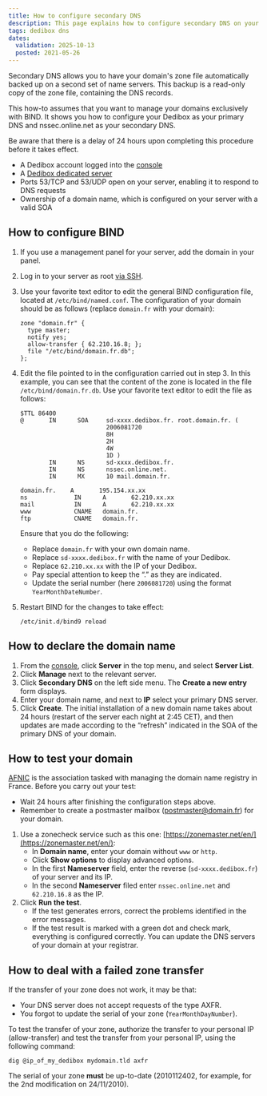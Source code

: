 ```yaml
---
title: How to configure secondary DNS
description: This page explains how to configure secondary DNS on your Scaleway Dedibox server
tags: dedibox dns
dates:
  validation: 2025-10-13
  posted: 2021-05-26
---
```



Secondary DNS allows you to have your domain's zone file automatically backed up on a second set of name servers. This backup is a read-only copy of the zone file, containing the DNS records.

This how-to assumes that you want to manage your domains exclusively with BIND. It shows you how to configure your Dedibox as your primary DNS and nssec.online.net as your secondary DNS.

<Message type="important">
  Be aware that there is a delay of 24 hours upon completing this procedure before it takes effect.
</Message>

<Requirements />

- A Dedibox account logged into the [console](https://console.online.net)
- A [Dedibox dedicated server](https://www.scaleway.com/en/dedibox)
- Ports 53/TCP and 53/UDP open on your server, enabling it to respond to DNS requests
- Ownership of a domain name, which is configured on your server with a valid SOA

## How to configure BIND

1. If you use a management panel for your server, add the domain in your panel.
2. Log in to your server as root [via SSH](/dedibox/how-to/connect-to-server/#connecting-via-ssh).
3. Use your favorite text editor to edit the general BIND configuration file, located at `/etc/bind/named.conf`. The configuration of your domain should be as follows (replace `domain.fr` with your domain):
    ```
    zone "domain.fr" {
      type master;
      notify yes;
      allow-transfer { 62.210.16.8; };
      file "/etc/bind/domain.fr.db";
    };
    ```
4. Edit the file pointed to in the configuration carried out in step 3. In this example, you can see that the content of the zone is located in the file `/etc/bind/domain.fr.db`. Use your favorite text editor to edit the file as follows:
    ```
    $TTL 86400
    @       IN      SOA     sd-xxxx.dedibox.fr. root.domain.fr. (
                            2006081720
                            8H
                            2H
                            4W
                            1D )
            IN      NS      sd-xxxx.dedibox.fr.
            IN      NS      nssec.online.net.
            IN      MX      10 mail.domain.fr.

    domain.fr.    A       195.154.xx.xx
    ns             IN      A       62.210.xx.xx
    mail           IN      A       62.210.xx.xx
    www            CNAME   domain.fr.
    ftp            CNAME   domain.fr.
    ```

    Ensure that you do the following:
      - Replace `domain.fr` with your own domain name.
      - Replace `sd-xxxx.dedibox.fr` with the name of your Dedibox.
      - Replace `62.210.xx.xx` with the IP of your Dedibox.
      - Pay special attention to keep the “.” as they are indicated.
      - Update the serial number (here `2006081720`) using the format `YearMonthDateNumber`.
5. Restart BIND for the changes to take effect:
    ```
    /etc/init.d/bind9 reload
    ```

## How to declare the domain name

1. From the [console](https://console.online.net/), click **Server** in the top menu, and select **Server List**.
2. Click **Manage** next to the relevant server.
3. Click **Secondary DNS** on the left side menu. The **Create a new entry** form displays.
4. Enter your domain name, and next to **IP** select your primary DNS server.
5. Click **Create**.
    <Message type="note">
      The initial installation of a new domain name takes about 24 hours (restart of the server each night at 2:45 CET), and then updates are made according to the “refresh” indicated in the SOA of the primary DNS of your domain.
    </Message>

## How to test your domain

[AFNIC](https://www.afnic.fr/) is the association tasked with managing the domain name registry in France. Before you carry out your test:
  - Wait 24 hours after finishing the configuration steps above.
  - Remember to create a postmaster mailbox (postmaster@domain.fr) for your domain.

1. Use a zonecheck service such as this one: [https://zonemaster.net/en/](https://zonemaster.net/en/):
    - In **Domain name**, enter your domain without `www` or `http`.
    - Click **Show options** to display advanced options.
    - In the first **Nameserver** field, enter the reverse (`sd-xxxx.dedibox.fr`) of your server and its IP.
    - In the second **Nameserver** filed enter `nssec.online.net` and `62.210.16.8` as the IP.
2. Click **Run the test**.
    - If the test generates errors, correct the problems identified in the error messages.
    - If the test result is marked with a green dot and check mark, everything is configured correctly. You can update the DNS servers of your domain at your registrar.

## How to deal with a failed zone transfer

If the transfer of your zone does not work, it may be that:
  - Your DNS server does not accept requests of the type AXFR.
  - You forgot to update the serial of your zone (`YearMonthDayNumber`).

To test the transfer of your zone, authorize the transfer to your personal IP (allow-transfer) and test the transfer from your personal IP, using the following command:

```
dig @ip_of_my_dedibox mydomain.tld axfr
```

The serial of your zone **must** be up-to-date (2010112402, for example, for the 2nd modification on 24/11/2010).


